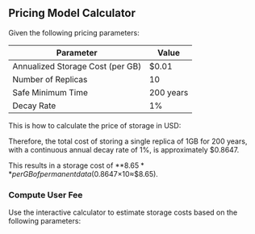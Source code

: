 
## Pricing Model Calculator

Given the following pricing parameters:

| Parameter                        | Value     |
| -------------------------------- | --------- |
| Annualized Storage Cost (per GB) | $0.01     |
| Number of Replicas               | 10        |
| Safe Minimum Time                | 200 years |
| Decay Rate                       | 1%        |

This is how to calculate the price of storage in USD:

<StoragePriceFormula />

Therefore, the total cost of storing a single replica of 1GB for 200 years, with a continuous annual decay rate of 1%, is approximately $0.8647.

This results in a storage cost of **$8.65** per GB of permanent data ($0.8647×10≈$8.65).

### Compute User Fee

Use the interactive calculator to estimate storage costs based on the following parameters:

<UserFeeFormula />
